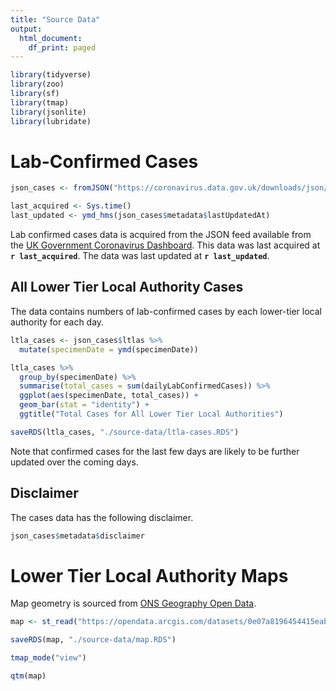 ```yaml
---
title: "Source Data"
output:
  html_document:
    df_print: paged
---
```



```r

library(tidyverse)
library(zoo)
library(sf)
library(tmap)
library(jsonlite)
library(lubridate)

```


# Lab-Confirmed Cases

```r
json_cases <- fromJSON("https://coronavirus.data.gov.uk/downloads/json/coronavirus-cases_latest.json", flatten = TRUE)

last_acquired <- Sys.time()
last_updated <- ymd_hms(json_cases$metadata$lastUpdatedAt)
```

Lab confirmed cases data is acquired from the JSON feed available from the [UK Government Coronavirus Dashboard](https://coronavirus.data.gov.uk/). This data was last acquired at **`r last_acquired`**. The data was last updated at **`r last_updated`**.

## All Lower Tier Local Authority Cases

The data contains numbers of lab-confirmed cases by each lower-tier local authority for each day. 

```r
ltla_cases <- json_cases$ltlas %>% 
  mutate(specimenDate = ymd(specimenDate))

ltla_cases %>% 
  group_by(specimenDate) %>% 
  summarise(total_cases = sum(dailyLabConfirmedCases)) %>% 
  ggplot(aes(specimenDate, total_cases)) + 
  geom_bar(stat = "identity") + 
  ggtitle("Total Cases for All Lower Tier Local Authorities")

saveRDS(ltla_cases, "./source-data/ltla-cases.RDS")
```

Note that confirmed cases for the last few days are likely to be further updated over the coming days.

## Disclaimer

The cases data has the following disclaimer.

```r
json_cases$metadata$disclaimer
```

# Lower Tier Local Authority Maps

Map geometry is sourced from [ONS Geography Open Data](https://hub.arcgis.com/datasets/0e07a8196454415eab18c40a54dfbbef_0).

```r
map <- st_read("https://opendata.arcgis.com/datasets/0e07a8196454415eab18c40a54dfbbef_0.geojson")

saveRDS(map, "./source-data/map.RDS")

tmap_mode("view")

qtm(map)

```

